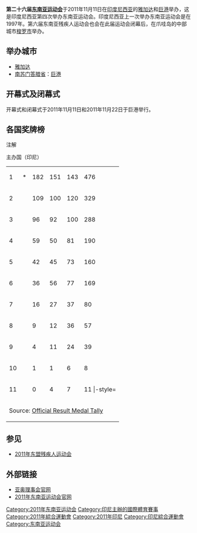 {{Infobox games
| name                   = 第二十六届东南亚运动会
| logo                   = 2011 Southeast Asian Games logo.png
| size                   = 200px
| caption                = 
|motto = United & Rising<br>''(团结与崛起)''
| host city              = [[雅加达|雅加达]]和[[巨港|巨港]]
| nations participating  = 11
| athletes participating = 5000
| events                 = 545项
| opening ceremony       = 2011年11月1日
| closing ceremony       = 2011年11月22日
| officially opened by   = [[苏西洛·班邦·尤多约诺|苏西洛·班邦·尤多约诺]]<br /><small>[[印尼總統|印尼總統]]</small>
| officially closed by   = Boediono<br /><small>印尼副總統</small>
| Athlete's Oath         =
| Torch Lighter          =
| stadium                = 
| website                = [http://seag2011.com/ 2011年東南亞運動會]
| Workforce            = 
| next                   = [[2013年东南亚运动会|2013]]
| previous               = [[2009年东南亚运动会|2009]]
}}

'''第二十六届[[东南亚运动会|东南亚运动会]]'''于2011年11月11日在[[印度尼西亚|印度尼西亚]]的[[雅加达|雅加达]]和[[巨港|巨港]]举办，这是印度尼西亚第四次举办东南亚运动会。印度尼西亚上一次举办东南亚运动会是在1997年。第六届东南亚残疾人运动会也会在此届运动会闭幕后，在爪哇岛的中部城市[[梭罗市|梭罗市]]举办。

==举办城市==
*[[雅加达|雅加达]]
*[[南苏门答腊省|南苏门答腊省]]：[[巨港|巨港]]

==开幕式及闭幕式==
开幕式和闭幕式于2011年11月11日和2011年11月22日于巨港举行。

==各国奖牌榜==
;注解
{{Colorbox|#ccccff| <nowiki>*</nowiki> }} 主办国（印尼）
{| {{RankedMedalTable|class=wikitable sortable plainrowheaders|caption=2011年东南亚运动会奖牌榜}}
|-style="background:#ccccff"
|1||align=left|{{flagIOC2team|INA|2011年东南亚运动会}}*||182||151||143||476
|-
|2||align=left|{{flagIOC2team|THA|2011年东南亚运动会}}||109||100||120||329
|-
|3||align=left|{{flagIOC2team|VIE|2011年东南亚运动会}}||96||92||100||288
|-
|4||align=left|{{flagIOC2team|MAS|2011年东南亚运动会}}||59||50||81||190
|-
|5||align=left|{{flagIOC2team|SIN|2011年东南亚运动会}}||42||45||73||160
|-
|6||align=left|{{flagIOC2team|PHI|2011年东南亚运动会}}||36||56||77||169
|-
|7||align=left|{{flagIOC2team|MYA|2011年东南亚运动会}}||16||27||37||80
|-
|8||align=left|{{flagIOC2team|LAO|2011年东南亚运动会}}||9||12||36||57
|-
|9||align=left|{{flagIOC2team|CAM|2011年东南亚运动会}}||4||11||24||39
|-
|10||align=left|{{flagIOC2team|TLS|2011年东南亚运动会}}||1||1||6||8
|-
|11||align=left|{{flagIOC2team|BRU|2011年东南亚运动会}}||0||4||7||11
|-style=
!colspan=2|'''总计（11个代表团）'''||'''554'''||'''549'''||'''704'''||'''1807'''
|-
|colspan=6|Source: [http://apps.seag2011.com/rs2011/bm/cm/MedalsTally.aspx?sname=26th%20SEA%20Games%20Jakarta-Palembang%202011 Official Result Medal Tally]{{Wayback|url=http://apps.seag2011.com/rs2011/bm/cm/MedalsTally.aspx?sname=26th%20SEA%20Games%20Jakarta-Palembang%202011 |date=20140815132417 }}
 |}<!--end wikitable-->

==参见==
* [[2011年东盟残疾人运动会|2011年东盟残疾人运动会]]

==外部链接==
*[https://web.archive.org/web/20090303150302/http://ocasia.org/regional_games.asp 亚奥理事会官网]
*[https://web.archive.org/web/20100612214909/http://indonesia2011.com/en/home-page.html 2011年东南亚运动会官网]

{{sequence|
 prev=[[2009年东南亚运动会|2009]]<br>[[老挝|老挝]][[万象|万象]]|
 list=[[东南亚运动会|东南亚运动会]]|
 next=[[2013年东南亚运动会|2013]]<br>[[缅甸|缅甸]][[内比都|内比都]]
}}

{{2011年东南亚运动会国家代表团}}
{{2011年东南亚运动会项目}}
{{東南亞運動會}}

[[Category:2011年东南亚运动会|Category:2011年东南亚运动会]]
[[Category:印尼主辦的國際體育賽事|Category:印尼主辦的國際體育賽事]]
[[Category:2011年綜合運動會|Category:2011年綜合運動會]]
[[Category:2011年印尼|Category:2011年印尼]]
[[Category:印尼綜合運動會|Category:印尼綜合運動會]]
[[Category:东南亚运动会|Category:东南亚运动会]]